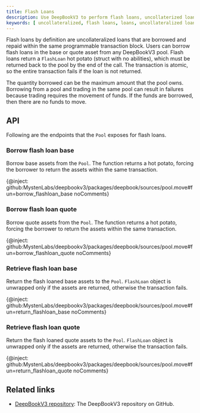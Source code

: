 ```yaml
---
title: Flash Loans
description: Use DeepBookV3 to perform flash loans, uncollaterized loans that are borrowed and repaid within the same programmable transaction block.
keywords: [ uncollateralized, flash loans, loans, uncollateralized loans, programmable transaction blocks, ptbs, borrow flash loan base, borrow flash loan quote, retrieve flash loan base, retrieve flash loan quote ]
---
```


Flash loans by definition are uncollateralized loans that are borrowed and repaid within the same programmable transaction block. Users can borrow flash loans in the base or quote asset from any DeepBookV3 pool. Flash loans return a `FlashLoan` hot potato (struct with no abilities), which must be returned back to the pool by the end of the call. The transaction is atomic, so the entire transaction fails if the loan is not returned.

The quantity borrowed can be the maximum amount that the pool owns. Borrowing from a pool and trading in the same pool can result in failures because trading requires the movement of funds. If the funds are borrowed, then there are no funds to move.

## API

Following are the endpoints that the `Pool` exposes for flash loans.

### Borrow flash loan base

Borrow base assets from the `Pool`. The function returns a hot potato, forcing the borrower to return the assets within the same transaction.

{@inject: github:MystenLabs/deepbookv3/packages/deepbook/sources/pool.move#fun=borrow_flashloan_base noComments}

### Borrow flash loan quote

Borrow quote assets from the `Pool`. The function returns a hot potato, forcing the borrower to return the assets within the same transaction.

{@inject: github:MystenLabs/deepbookv3/packages/deepbook/sources/pool.move#fun=borrow_flashloan_quote noComments}

### Retrieve flash loan base

Return the flash loaned base assets to the `Pool`. `FlashLoan` object is unwrapped only if the assets are returned, otherwise the transaction fails.

{@inject: github:MystenLabs/deepbookv3/packages/deepbook/sources/pool.move#fun=return_flashloan_base noComments}

### Retrieve flash loan quote

Return the flash loaned quote assets to the `Pool`. `FlashLoan` object is unwrapped only if the assets are returned,
otherwise the transaction fails.

{@inject: github:MystenLabs/deepbookv3/packages/deepbook/sources/pool.move#fun=return_flashloan_quote noComments}

## Related links

- [DeepBookV3 repository](https://github.com/MystenLabs/deepbookv3): The DeepBookV3 repository on GitHub.
